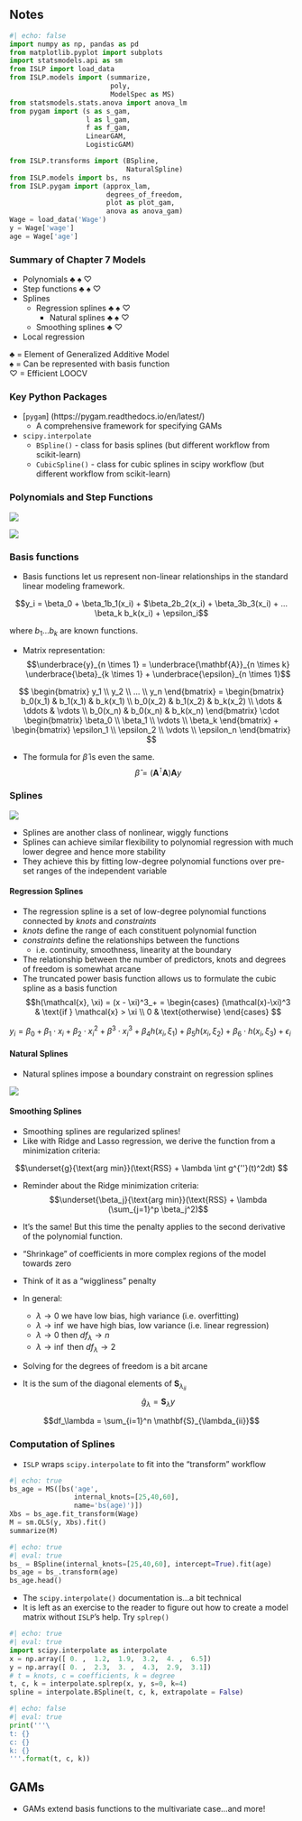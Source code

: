 ## Notes {.unnumbered}

```python
#| echo: false
import numpy as np, pandas as pd
from matplotlib.pyplot import subplots
import statsmodels.api as sm
from ISLP import load_data
from ISLP.models import (summarize,
                         poly,
                         ModelSpec as MS)
from statsmodels.stats.anova import anova_lm
from pygam import (s as s_gam,
                   l as l_gam,
                   f as f_gam,
                   LinearGAM,
                   LogisticGAM)

from ISLP.transforms import (BSpline,
                             NaturalSpline)
from ISLP.models import bs, ns
from ISLP.pygam import (approx_lam,
                        degrees_of_freedom,
                        plot as plot_gam,
                        anova as anova_gam)
Wage = load_data('Wage')
y = Wage['wage']
age = Wage['age']
```

### Summary of Chapter 7 Models

- Polynomials $\clubsuit$ $\spadesuit$ $\heartsuit$
- Step functions $\clubsuit$ $\spadesuit$ $\heartsuit$
- Splines
  - Regression splines $\clubsuit$ $\spadesuit$ $\heartsuit$
    - Natural splines $\clubsuit$ $\spadesuit$ $\heartsuit$
  - Smoothing splines $\clubsuit$ $\heartsuit$
- Local regression

$\clubsuit$ = Element of Generalized Additive Model \
$\spadesuit$ = Can be represented with basis function \
$\heartsuit$ = Efficient LOOCV

### Key Python Packages
- [`pygam`] (https://pygam.readthedocs.io/en/latest/)
  - A comprehensive framework for specifying GAMs
- `scipy.interpolate`
  - `BSpline()` - class for basis splines (but different workflow from scikit-learn)
  - `CubicSpline()` - class for cubic splines in scipy workflow (but different workflow from scikit-learn)

### Polynomials and Step Functions
![](images/7_1.png)

![](images/7_2.png)

### Basis functions
- Basis functions let us represent non-linear relationships in the standard linear modeling framework.

$$y_i = \beta_0 + \beta_1b_1(x_i) + $\beta_2b_2(x_i) + \beta_3b_3(x_i) + ... \beta_k b_k(x_i) + \epsilon_i$$

where $b_1$...$b_k$ are known functions.

- Matrix representation: 
$$\underbrace{y}_{n \times 1} = \underbrace{\mathbf{A}}_{n \times k}
\underbrace{\beta}_{k \times 1} + \underbrace{\epsilon}_{n \times 1}$$

$$ \begin{bmatrix} 
y_1 \\
y_2 \\
... \\
y_n
\end{bmatrix}
  = 
\begin{bmatrix}
b_0(x_1) & b_1(x_1) & b_k(x_1) \\
b_0(x_2) & b_1(x_2) & b_k(x_2) \\
   \dots & \ddots & \vdots \\
b_0(x_n) & b_0(x_n) & b_k(x_n)
\end{bmatrix} \cdot 
\begin{bmatrix}
\beta_0 \\
\beta_1 \\ 
\vdots \\
\beta_k 
\end{bmatrix} +
\begin{bmatrix}
\epsilon_1 \\
\epsilon_2 \\
\vdots \\
\epsilon_n
\end{bmatrix}
$$
 

- The formula for $\hat{\beta}$ is even the same.
$$ \hat{\beta} = (\mathbf{A}^{\intercal} \mathbf{A}) \mathbf{A} y$$

### Splines

![](images/7_7.png)

- Splines are another class of nonlinear, wiggly functions
- Splines can achieve similar flexibility to polynomial regression with much lower degree and hence more stability
- They achieve this by fitting low-degree polynomial functions over pre-set ranges of the independent variable

#### Regression Splines
- The regression spline is a set of low-degree polynomial functions connected by *knots* and *constraints*
- *knots* define the range of each constituent polynomial function
- *constraints* define the relationships between the functions
  - i.e. continuity, smoothness, linearity at the boundary  
- The relationship between the number of predictors, knots and degrees of freedom is somewhat arcane
- The truncated power basis function allows us to formulate the cubic spline as a basis function
$$h(\mathcal{x}, \xi) = (x - \xi)^3_+ = 
  \begin{cases}
  (\mathcal(x)-\xi)^3 & \text{if } \mathcal{x} > \xi \\
  0 & \text{otherwise}
  \end{cases}
$$

$y_i = \beta_0 + \beta_1 \cdot x_i + \beta_2 \cdot x_i^2 + \beta^3 \cdot x_i^3 +
\beta_4 h(x_i, \xi_1) + \beta_5 h(x_i, \xi_2) + \beta_6\cdot h(x_i, \xi_3) + \epsilon_i$

#### Natural Splines
- Natural splines impose a boundary constraint on regression splines

![](images/7_4.png)

#### Smoothing Splines
- Smoothing splines are regularized splines!
- Like with Ridge and Lasso regression, we derive the function from a minimization criteria:

$$\underset{g}{\text{arg min}}(\text{RSS} + \lambda \int g^{''}(t)^2dt) $$

- Reminder about the Ridge minimization criteria:
$$\underset{\beta_j}{\text{arg min}}(\text{RSS} + \lambda (\sum_{j=1}^p \beta_j^2)$$

- It's the same! But this time the penalty applies to the second derivative of the polynomial function.
- "Shrinkage" of coefficients in more complex regions of the model towards zero
- Think of it as a "wiggliness" penalty
- In general:
  - $\lambda \to 0$ we have low bias, high variance (i.e. overfitting)
  - $\lambda \to \inf$ we have high bias, low variance (i.e. linear regression)  
  - $\lambda \to 0$ then $df_\lambda \to n$
  - $\lambda \to \inf$ then $df_\lambda \to 2$

- Solving for the degrees of freedom is a bit arcane
- It is the sum of the diagonal elements of $\mathbf{S}_{\lambda_{ii}}$
$$\hat{g}_\lambda = \mathbf{S}_\lambda y$$

$$df_\lambda = \sum_{i=1}^n \mathbf{S}_{\lambda_{ii}}$$ 

### Computation of Splines

- `ISLP` wraps `scipy.interpolate` to fit into the "transform" workflow

```python
#| echo: true
bs_age = MS([bs('age',
                internal_knots=[25,40,60],
                name='bs(age)')])
Xbs = bs_age.fit_transform(Wage)
M = sm.OLS(y, Xbs).fit()
summarize(M)
```

```python
#| echo: true
#| eval: true 
bs_ = BSpline(internal_knots=[25,40,60], intercept=True).fit(age)
bs_age = bs_.transform(age)
bs_age.head()
```

- The `scipy.interpolate()` documentation is...a bit technical
- It is left as an exercise to the reader to figure out how to create a model matrix without `ISLP`'s help. Try `splrep()`

```python
#| echo: true
#| eval: true 
import scipy.interpolate as interpolate 
x = np.array([ 0. ,  1.2,  1.9,  3.2,  4. ,  6.5])
y = np.array([ 0. ,  2.3,  3. ,  4.3,  2.9,  3.1])
# t = knots, c = coefficients, k = degree
t, c, k = interpolate.splrep(x, y, s=0, k=4)
spline = interpolate.BSpline(t, c, k, extrapolate = False)
```

```python
#| echo: false
#| eval: true
print('''\
t: {}
c: {}
k: {}
'''.format(t, c, k)) 
```

## GAMs

- GAMs extend basis functions to the multivariate case...and more!
